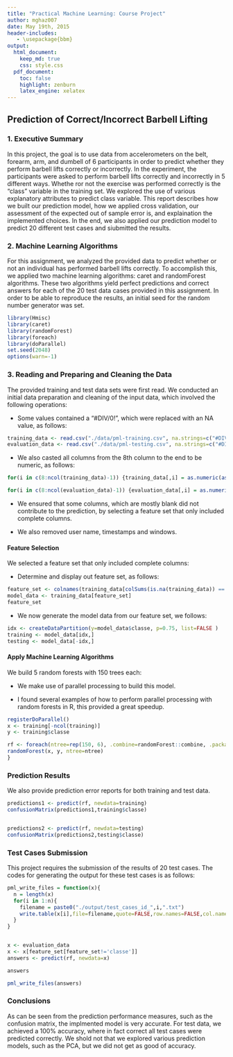 ```yaml
---
title: "Practical Machine Learning: Course Project"
author: mghaz007
date: May 19th, 2015
header-includes:
   - \usepackage{bbm}
output:
  html_document:
    keep_md: true
    css: style.css
  pdf_document:
    toc: false
    highlight: zenburn
    latex_engine: xelatex
---
```

\fontsize{12}{16}
\fontseries{a}
\selectfont


## Prediction of Correct/Incorrect Barbell Lifting 


### 1. Executive Summary

In this project, the goal is to use data from accelerometers on the belt, forearm, arm, and dumbell of 6 participants in order to predict whether they perform barbell lifts correctly or incorrectly. In the experiment, the participants were asked to perform barbell lifts correctly and incorrectly in 5 different ways. Whethe ror not the exercise was performed correctly is the "class" variable in the training set. We explored the use of various explanatory attributes to predict class variable. This report describes how we built our prediction model, how we applied cross validation, our assessment of the expected out of sample error is, and explaination the implemented choices. In the end, we also applied our prediction model to predict 20 different test cases and siubmitted the results. 

### 2. Machine Learning Algorithms

For this assignment, we analyzed the provided data to predict whether or not an individual has performed barbell lifts correctly. To accomplish this, we applied two machine learning algorithms: caret and randomForest algorithms. These two algorithms yield perfect predictions and correct answers for each of the 20 test data cases provided in this assignment. In order to be able to reproduce the results, an initial seed for the random number generator was set. 

```r
library(Hmisc)
library(caret)
library(randomForest)
library(foreach)
library(doParallel)
set.seed(2048)
options(warn=-1)
```

### 3. Reading and Preparing and Cleaning the Data

The provided training and test data sets were first read. We conducted an initial data preparation and cleaning of the input data, which involved the following operations:

* Some values contained a "#DIV/0!", which were replaced with an NA value, as follows:

```r
training_data <- read.csv("./data/pml-training.csv", na.strings=c("#DIV/0!") )
evaluation_data <- read.csv("./data/pml-testing.csv", na.strings=c("#DIV/0!") )
```

* We also casted all columns from the 8th column to the end to be numeric, as follows:

```r
for(i in c(8:ncol(training_data)-1)) {training_data[,i] = as.numeric(as.character(training_data[,i]))}

for(i in c(8:ncol(evaluation_data)-1)) {evaluation_data[,i] = as.numeric(as.character(evaluation_data[,i]))}
```

* We ensured that some columns, which are mostly blank did not contribute to the prediction, by selecting a feature set that only included complete columns. 

* We also removed user name, timestamps and windows.


#### Feature Selection

We selected a feature set that only included complete columns:

* Determine and display out feature set, as follows:

```r
feature_set <- colnames(training_data[colSums(is.na(training_data)) == 0])[-(1:7)]
model_data <- training_data[feature_set]
feature_set
```

* We now generate the model data from our feature set, we follows:

```r
idx <- createDataPartition(y=model_data$classe, p=0.75, list=FALSE )
training <- model_data[idx,]
testing <- model_data[-idx,]
```
#### Apply Machine Learning Algorithms

We build 5 random forests with 150 trees each:

* We make use of parallel processing to build this model. 

* I found several examples of how to perform parallel processing with random forests in R, this provided a great speedup.

```r
registerDoParallel()
x <- training[-ncol(training)]
y <- training$classe

rf <- foreach(ntree=rep(150, 6), .combine=randomForest::combine, .packages='randomForest') %dopar% {
randomForest(x, y, ntree=ntree) 
}
```

### Prediction Results

We also provide prediction error reports for both training and test data.

```r
predictions1 <- predict(rf, newdata=training)
confusionMatrix(predictions1,training$classe)


predictions2 <- predict(rf, newdata=testing)
confusionMatrix(predictions2,testing$classe)
```

### Test Cases Submission

This project requires the submission of the results of 20 test cases. The codes for generating the output for these test cases is as follows:

```r
pml_write_files = function(x){
  n = length(x)
  for(i in 1:n){
    filename = paste0("./output/test_cases_id_",i,".txt")
    write.table(x[i],file=filename,quote=FALSE,row.names=FALSE,col.names=FALSE)
  }
}


x <- evaluation_data
x <- x[feature_set[feature_set!='classe']]
answers <- predict(rf, newdata=x)

answers

pml_write_files(answers)

```

### Conclusions 

As can be seen from the prediction performance measures, such as the confusion matrix, the implmented model is very accurate. For test data, we achieved a 100% accuracy, where in fact correct all test cases were predicted correctly. We shold not that we explored various prediction models, such as the PCA, but we did not get as good of accuracy. 


